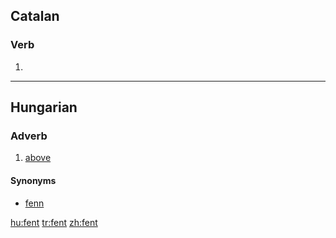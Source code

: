 ==Catalan==
===Verb===
{{infl|ca|verb form}}

# {{ca-verb form of|t=pres|m=ptc|fer}}

----

==Hungarian==

===Adverb===
{{infl|hu|adverb}}

# [[above]]

====Synonyms====
* [[fenn]]

[[hu:fent]]
[[tr:fent]]
[[zh:fent]]
